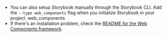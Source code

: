 - You can also setup Storybook manually through the Storybook CLI. Add the `--type web_components` flag when you initialize Storybook in your project. web_components
- If there's an installation problem, check the [README for the Web Components framework](../../app/web-components/README.md).
